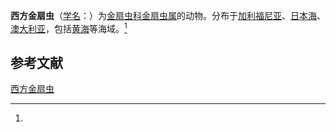 {{Speciesbox
| name = 西方金扇虫
| status = 
| status_system = 
| image = 
| genus = Chrysopetalum
| species = occidentale
| authority = (Johnson, 1897)<ref name='id10473'>{{cite web| url =http://www.bioinfo.cn/db05/BjdwSpecies.php?action=view&id=10473| title =西方金扇虫| work =《中国动物物种编目数据库》| publisher =中国科学院微生物研究所| author =中国科学院动物研究所| accessdate =2009-04-16| deadurl =yes| archiveurl =https://web.archive.org/web/20160305062237/http://www.bioinfo.cn/db05/BjdwSpecies.php?action=view&id=10473| archivedate =2016-03-05| df =}}</ref>
}}

'''西方金扇虫'''（[[学名|学名]]：{{lang|la|''Chrysopetalum occidentale''}}）为[[金扇虫科|金扇虫科]][[金扇虫属|金扇虫属]]的动物。分布于[[加利福尼亚|加利福尼亚]]、[[日本海|日本海]]、[[澳大利亚|澳大利亚]]，包括[[黄海|黄海]]等海域。<ref name='id10473'/>

== 参考文献 ==
{{reflist}}

{{Wikispecies|Chrysopetalum occidentale}}
{{Taxonbar|from=Q3702409}}

[[Category:金扇虫属|西方金扇虫]]


{{环节动物小作品}}